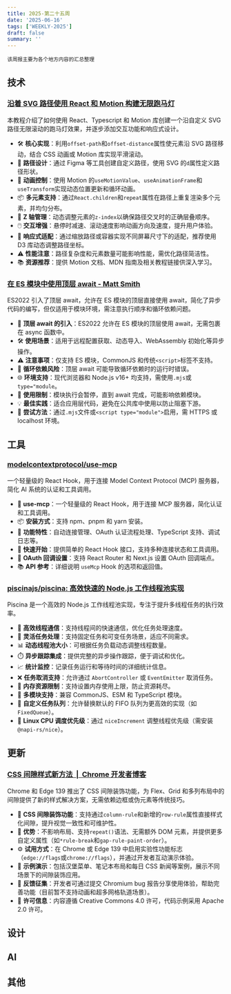 ```yaml
---
title: 2025-第二十五周
date: '2025-06-16'
tags: ['WEEKLY-2025']
draft: false
summary: ''
---
```


`该周报主要为各个地方内容的汇总整理`

<TOCInlineWithSticky toc={props.toc} />

## 技术

### [沿着 SVG 路径使用 React 和 Motion 构建无限跑马灯](https://tympanus.net/codrops/2025/06/17/building-an-infinite-marquee-along-an-svg-path-with-react-motion/)

本教程介绍了如何使用 React、Typescript 和 Motion 库创建一个沿自定义 SVG 路径无限滚动的跑马灯效果，并逐步添加交互功能和响应式设计。

- 🛠️ **核心实现**：利用`offset-path`和`offset-distance`属性使元素沿 SVG 路径移动，结合 CSS 动画或 Motion 库实现平滑滚动。  
- 🎨 **路径设计**：通过 Figma 等工具创建自定义路径，使用 SVG 的`d`属性定义路径形状。  
- 🔄 **动画控制**：使用 Motion 的`useMotionValue`、`useAnimationFrame`和`useTransform`实现动态位置更新和循环动画。  
- 📦 **多元素支持**：通过`React.children`和`repeat`属性在路径上重复渲染多个元素，并均匀分布。  
- 🧩 **Z 轴管理**：动态调整元素的`z-index`以确保路径交叉时的正确层叠顺序。  
- 🖱️ **交互增强**：悬停时减速、滚动速度影响动画方向及速度，提升用户体验。  
- 📱 **响应式适配**：通过缩放路径或容器实现不同屏幕尺寸下的适配，推荐使用 D3 库动态调整路径坐标。  
- ⚠️ **性能注意**：路径复杂度和元素数量可能影响性能，需优化路径简洁性。  
- 📚 **资源推荐**：提供 Motion 文档、MDN 指南及相关教程链接供深入学习。  



### [在 ES 模块中使用顶层 await - Matt Smith](https://allthingssmitty.com/2025/06/16/using-await-at-the-top-level-in-es-modules/)

ES2022 引入了顶层 await，允许在 ES 模块的顶层直接使用 await，简化了异步代码的编写，但仅适用于模块环境，需注意执行顺序和循环依赖问题。

- 🚀 **顶层 await 的引入**：ES2022 允许在 ES 模块的顶层使用 await，无需包裹在 async 函数中。  
- 🛠️ **使用场景**：适用于远程配置获取、动态导入、WebAssembly 初始化等异步操作。  
- ⚠️ **注意事项**：仅支持 ES 模块，CommonJS 和传统`<script>`标签不支持。  
- 🔄 **循环依赖风险**：顶层 await 可能导致循环依赖时的运行时错误。  
- 🌐 **环境支持**：现代浏览器和 Node.js v16+ 均支持，需使用`.mjs`或`type="module`。  
- 🚫 **使用限制**：模块执行会暂停，直到 await 完成，可能影响依赖模块。  
- 💡 **最佳实践**：适合应用层代码，避免在公共库中使用以防止阻塞下游。  
- 📌 **尝试方法**：通过`.mjs`文件或`<script type="module">`启用，需 HTTPS 或 localhost 环境。

## 工具

### [modelcontextprotocol/use-mcp](https://github.com/modelcontextprotocol/use-mcp)

一个轻量级的 React Hook，用于连接 Model Context Protocol (MCP) 服务器，简化 AI 系统的认证和工具调用。

- 🦑 **use-mcp**：一个轻量级的 React Hook，用于连接 MCP 服务器，简化认证和工具调用。
- 📦 **安装方式**：支持 npm、pnpm 和 yarn 安装。
- 🔄 **功能特性**：自动连接管理、OAuth 认证流程处理、TypeScript 支持、调试日志等。
- 🚀 **快速开始**：提供简单的 React Hook 接口，支持多种连接状态和工具调用。
- 🔐 **OAuth 回调设置**：支持 React Router 和 Next.js 设置 OAuth 回调端点。
- 📚 **API 参考**：详细说明 `useMcp` Hook 的选项和返回值。

### [piscinajs/piscina: 高效快速的 Node.js 工作线程池实现](https://github.com/piscinajs/piscina)

Piscina 是一个高效的 Node.js 工作线程池实现，专注于提升多线程任务的执行效率。

- 🚀 **高效线程通信**：支持线程间的快速通信，优化任务处理速度。
- 🔧 **灵活任务处理**：支持固定任务和可变任务场景，适应不同需求。
- 📊 **动态线程池大小**：可根据任务负载动态调整线程数量。
- ⏱️ **异步跟踪集成**：提供完整的异步操作跟踪，便于调试和优化。
- 📈 **统计监控**：记录任务运行和等待时间的详细统计信息。
- ❌ **任务取消支持**：允许通过 `AbortController` 或 `EventEmitter` 取消任务。
- 🧠 **内存资源限制**：支持设置内存使用上限，防止资源耗尽。
- 📜 **多模块支持**：兼容 CommonJS、ESM 和 TypeScript 模块。
- 🔄 **自定义任务队列**：允许替换默认的 FIFO 队列为更高效的实现（如 `FixedQueue`）。
- 🐧 **Linux CPU 调度优先级**：通过 `niceIncrement` 调整线程优先级（需安装 `@napi-rs/nice`）。

## 更新

### [CSS 间隙样式新方法  |  Chrome 开发者博客](https://developer.chrome.com/blog/gap-decorations)

Chrome 和 Edge 139 推出了 CSS 间隙装饰功能，为 Flex、Grid 和多列布局中的间隙提供了新的样式解决方案，无需依赖边框或伪元素等传统技巧。

- 🎨 **CSS 间隙装饰功能**：支持通过`column-rule`和新增的`row-rule`属性直接样式化间隙，提升视觉一致性和可维护性。  
- 🚀 **优势**：不影响布局、支持`repeat()`语法、无需额外 DOM 元素，并提供更多自定义属性（如`*rule-break`和`gap-rule-paint-order`）。  
- ⚙️ **试用方式**：在 Chrome 或 Edge 139 中启用实验性功能标志（`edge://flags`或`chrome://flags`），并通过开发者互动演示体验。  
- 📱 **示例演示**：包括汉堡菜单、笔记本布局和每日 CSS 新闻等案例，展示不同场景下的间隙装饰应用。  
- 📢 **反馈征集**：开发者可通过提交 Chromium bug 报告分享使用体验，帮助完善功能（目前暂不支持动画和超多网格轨道场景）。  
- 📜 **许可信息**：内容遵循 Creative Commons 4.0 许可，代码示例采用 Apache 2.0 许可。

## 设计

## AI

## 其他

